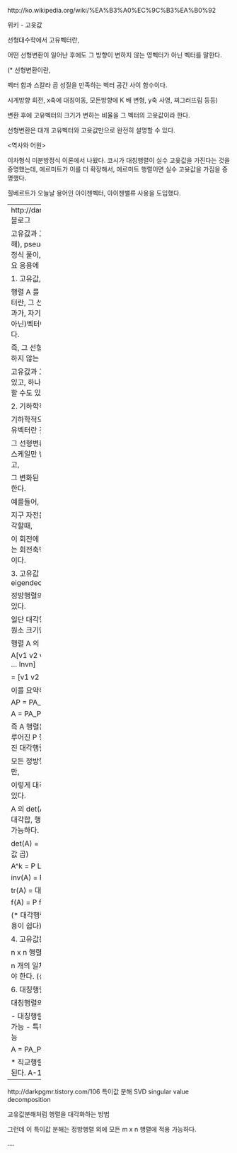 http://ko.wikipedia.org/wiki/%EA%B3%A0%EC%9C%B3%EA%B0%92

위키 - 고윳값

선형대수학에서 고유벡터란,

어떤 선형변환이 일어난 후에도 그 방향이 변하지 않는 영벡터가 아닌 벡터를 말한다.

(* 선형변환이란,

벡터 합과 스칼라 곱 성질을 만족하는 벡터 공간 사이 함수이다.

시계방향 회전, x축에 대칭이동, 모든방향에 K 배 변형, y축 사영, 찌그러뜨림 등등)

변환 후에 고유벡터의 크기가 변하는 비율을 그 벡터의 고윳값이라 한다.

선형변환은 대개 고유벡터와 고윳값만으로 완전히 설명할 수 있다.


<역사와 어원>

이차형식 미분방정식 이론에서 나왔다.
코시가 대칭행렬이 실수 고윳값을 가진다는 것을 증명했는데,
에르미트가 이를 더 확장해서,
에르미트 행렬이면 실수 고윳값을 가짐을 증명했다.

힐베르트가 오늘날 용어인 아이젠벡터, 아이젠밸류 사용을 도입했다.


----------
http://darkpgmr.tistory.com/105
블로그

고유값과 고유벡터는 SVD(특이값분해), pseudo-inverse, 선형연립방정식 풀이,
PCA(주성분분석) 등의 주요 응용에 밑바탕으로 사용된다.


1. 고유값, 고유벡터?

행렬 A 를 선형변환으로 볼때, 고유벡터란,
그 선형변환에 대한 자신의 결과가, 자기자신의 상수배가 되는 (0이 아닌)벡터이다.
그 상수배가 고유값이다.

즉, 그 선형변환에 대해서 방향이 변하지 않는 벡터.

고유값과 고유벡터는 아에 없을 수도 있고, 하나만, 또는 최대 n 개가 존재할 수도 있다.


2. 기하학적 의미

기하학적으로 선형변환 행렬 A 의 고유벡터란 것은,

그 선형변환에 의해 방향은 보존되고 스케일만 변화되는 방향벡터를 말하고,

그 변화된 스케일 값을 고유값이라고 한다.

예를들어,

지구 자전운동같은 3차원 변화를 생각할때,

이 회전에 의해 변하지 않는 고유벡터는 회전축벡터이고 고유값은 1일 것이다.


3. 고유값 분해를 이용한 대각화 eigendecomposition

정방행렬의 대각화와 밀접한 관련이 있다.

일단 대각행렬을 뒤에 곱하면, 대각 원소 크기만큼 상수배가 된다.

행렬 A 의 고유값, 고유벡터가 있을때

A[v1 v2 v3 ... vn] = [l1v1 l2v2 ... lnvn]

= [v1 v2 v3.. vn] l 대각 행렬

이를 요약하면,

AP = PA_

A = PA_P^-1

즉 A 행렬은 자신의 고유벡터들로 이루어진 P 행렬과 고유값으로 이루어진 대각행렬A_ 로 표현될 수 있다.

모든 정방행렬이 가능한 것은 아니지만,

이렇게 대각화 가능해지면 좋은 점이 있다.

A 의 det(A) 값, 거듭제곱값, 역행렬, 대각합, 행렬 다항식등을 손쉽게 계산 가능하다.

det(A) = 대각화 곱(람다 곱 = 고유값 곱)

A^k = P L^k P-1

inv(A) = P 1/L P-1

tr(A) = 대각화 합

f(A) = P f(L) P-1

(* 대각행렬은 제곱, 역행렬, 함수적용이 쉽다)



4. 고유값분해 가능조건

n x n 행렬 A 라면,

n 개의 일차독립인 고유벡터를 가져야 한다. (선형독립)


6. 대칭행렬과 고유값분해

대칭행렬의 좋은 성질 2가지

- 대칭행렬은 항상 고유값 대각화가 가능
- 특히 직교행렬로 대각화가 가능

A = PA_P-1
  = PA_P'


* 직교행렬은 전치행렬이 역행렬이 된다.
A-1 = A'
AA' = I



---------
http://darkpgmr.tistory.com/106
특이값 분해 SVD singular value decomposition

고유값분해처럼 행렬을 대각화하는 방법

그런데 이 특이값 분해는 정방행렬 외에 모든 m x n 행렬에 적용 가능하다.

....